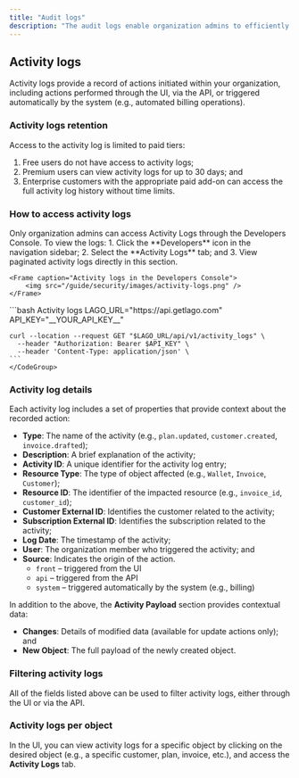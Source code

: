```yaml
---
title: "Audit logs"
description: "The audit logs enable organization admins to efficiently track member activity, providing detailed records of who performed each action, what was done, and when it occurred."
---
```


## Activity logs
Activity logs provide a record of actions initiated within your organization, including actions performed through the UI, via the API, or triggered automatically by the system (e.g., automated billing operations).


### Activity logs retention
Access to the activity log is limited to paid tiers:
1. Free users do not have access to activity logs;
2. Premium users can view activity logs for up to 30 days; and
3. Enterprise customers with the appropriate paid add-on can access the full activity log history without time limits.


### How to access activity logs
<Tabs>
  <Tab title="Dashboard">
    Only organization admins can access Activity Logs through the Developers Console.
    To view the logs:
    1. Click the **Developers** icon in the navigation sidebar;
    2. Select the **Activity Logs** tab; and
    3. View paginated activity logs directly in this section.

    <Frame caption="Activity logs in the Developers Console">
        <img src="/guide/security/images/activity-logs.png" />
    </Frame>
  </Tab>
  <Tab title="API">
    <CodeGroup>
    ```bash Activity logs
    LAGO_URL="https://api.getlago.com"
    API_KEY="__YOUR_API_KEY__"

    curl --location --request GET "$LAGO_URL/api/v1/activity_logs" \
      --header "Authorization: Bearer $API_KEY" \
      --header 'Content-Type: application/json' \
    ```
    </CodeGroup>
  </Tab>
</Tabs>


### Activity log details
Each activity log includes a set of properties that provide context about the recorded action:

- **Type**: The name of the activity (e.g., `plan.updated`, `customer.created`, `invoice.drafted`);
- **Description**: A brief explanation of the activity;
- **Activity ID**: A unique identifier for the activity log entry;
- **Resource Type**: The type of object affected (e.g., `Wallet`, `Invoice`, `Customer`);
- **Resource ID**: The identifier of the impacted resource (e.g., `invoice_id`, `customer_id`);
- **Customer External ID**: Identifies the customer related to the activity;
- **Subscription External ID**: Identifies the subscription related to the activity;
- **Log Date**: The timestamp of the activity;
- **User**: The organization member who triggered the activity; and
- **Source**: Indicates the origin of the action.
  - `front` – triggered from the UI
  - `api` – triggered from the API
  - `system` – triggered automatically by the system (e.g., billing)

In addition to the above, the **Activity Payload** section provides contextual data:
- **Changes**: Details of modified data (available for update actions only); and
- **New Object**: The full payload of the newly created object.



### Filtering activity logs
All of the fields listed above can be used to filter activity logs, either through the UI or via the API.

### Activity logs per object
In the UI, you can view activity logs for a specific object by clicking on the desired object (e.g., a specific customer, plan, invoice, etc.), and access the **Activity Logs** tab.